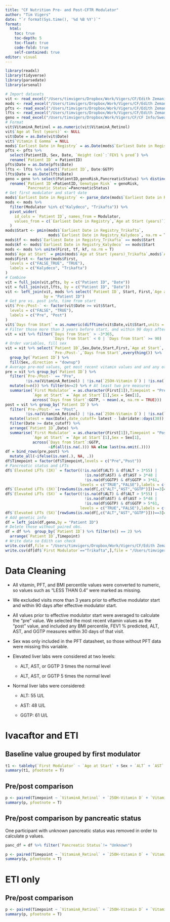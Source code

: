 ```yaml
---
title: "CF Nutrition Pre- and Post-CFTR Modulator"
author: "Tim Vigers"
date: "`r format(Sys.time(), '%d %B %Y')`"
format:
  html:
    toc: true
    toc-depth: 5
    toc-float: true
    code-fold: true
    self-contained: true
editor: visual
---
```


```r
library(readxl)
library(tidyverse)
library(parsedate)
library(arsenal)
```

```r
# Import datasets
vit <- read_excel("/Users/timvigers/Dropbox/Work/Vigers/CF/Edith Zemanick/CF Nutrition/Data_Raw/Report Vitamins_throughDecember2021_revised20220712.xlsx")
mods <- read_excel("/Users/timvigers/Dropbox/Work/Vigers/CF/Edith Zemanick/CF Nutrition/Data_Raw/Report CFTR Modulators_throughDecember2021.xlsx")
pfts <- read_excel("/Users/timvigers/Dropbox/Work/Vigers/CF/Edith Zemanick/CF Nutrition/Data_Raw/Report_PFTs_ThroughDecember2021.xlsx")
lfts <- read_excel("/Users/timvigers/Dropbox/Work/Vigers/CF/Edith Zemanick/CF Nutrition/Data_Raw/Report_LFTs_ThroughDecember2021.xlsx")
geno = read_excel("/Users/timvigers/Dropbox/Work/Vigers/CF/CF Info/Sweat Tests from Internal Database_genotype class_withPancStatus.xlsx",na = ".")
# Format
vit$VitaminA_Retinol = as.numeric(vit$VitaminA_Retinol)
vit$`Age at Test (years)` <- NULL
vit$Date = as.Date(vit$Date)
vit$`Vitamin E Gamma` = NULL
mods$`Earliest Date in Registry` = as.Date(mods$`Earliest Date in Registry`)
pfts <- pfts %>%
  select(PatientID, Sex, Date, `Height (cm)`:`FEV1 % pred`) %>%
  rename(`Patient ID` = PatientID)
pfts$Date = as.Date(pfts$Date)
lfts <- lfts %>% select(`Patient ID`, Date:GGTP)
lfts$Date = as.Date(lfts$Date)
geno = geno %>% select(PatientID,genoRisk,PancreaticStatus) %>% distinct() %>% 
  rename(`Patient ID`=PatientID,`Genotype Risk` = genoRisk,
         `Pancreatic Status`=PancreaticStatus)
# Get first modulator and start date
mods$`Earliest Date in Registry` <- parse_date(mods$`Earliest Date in Registry`, approx = F)
mods <- mods %>%
  filter(Modulator %in% c("Kalydeco", "Trikafta")) %>%
  pivot_wider(
    id_cols = `Patient ID`, names_from = Modulator,
    values_from = c(`Earliest Date in Registry`,`Age at Start (years)`)
  )
mods$Start <- pmin(mods$`Earliest Date in Registry_Trikafta`, 
                   mods$`Earliest Date in Registry_Kalydeco`, na.rm = T)
mods$tf <- mods$`Earliest Date in Registry_Trikafta` == mods$Start
mods$kf <- mods$`Earliest Date in Registry_Kalydeco` == mods$Start
mods <- mods %>% unite(First, tf, kf, na.rm = T)
mods$`Age at Start` = pmin(mods$`Age at Start (years)_Trikafta`,mods$`Age at Start (years)_Kalydeco`,na.rm = T)
mods$First <- factor(mods$First,
  levels = c("FALSE_TRUE", "TRUE"),
  labels = c("Kalydeco", "Trikafta")
)
# Combine
vit = full_join(vit,pfts, by = c("Patient ID", "Date"))
vit = full_join(vit,lfts, by = c("Patient ID", "Date"))
vit <- left_join(vit, mods %>% select(`Patient ID`, Start, First,`Age at Start`), 
                 by = "Patient ID")
# Get pre vs. post info, time from start
vit$`Pre-/Post-` <- factor(vit$Date >= vit$Start,
  levels = c("FALSE", "TRUE"),
  labels = c("Pre", "Post")
)
vit$`Days from Start` = as.numeric(difftime(vit$Date,vit$Start,units = "days"))
# Filter those more than 3 years before start, and within 90 days after start
vit = vit %>% filter(`Days from Start` > -3*365,
                     `Days from Start` < 0 | `Days from Start` >= 90)
# Order variables, fill sex
vit = vit %>% select(`Patient ID`,Sex,Date,Start,First,`Age at Start`,
                     `Pre-/Post-`,`Days from Start`,everything()) %>% 
  group_by(`Patient ID`) %>% 
  fill(Sex,.direction = "downup")
# Average pre-mod values, get most recent vitamin values and and any other variables within 30 days
pre = vit %>% group_by(`Patient ID`) %>% 
  filter(`Pre-/Post-` == "Pre",
         !is.na(VitaminA_Retinol) | !is.na(`25OH-Vitamin D`) | !is.na(`Vitamin E Alpha`)) %>%
  mutate(n=n()) %>% filter(n>=2) %>% # At least two pre measures
  summarise(`First Modulator` = as.character(First[1]),Timepoint = "Pre",
            `Age at Start` = `Age at Start`[1],Sex = Sex[1],
            across(`Days from Start`:GGTP, ~ mean(.x, na.rm = TRUE)))
post = vit %>% group_by(`Patient ID`) %>% 
  filter(`Pre-/Post-` == "Post",
         !is.na(VitaminA_Retinol) | !is.na(`25OH-Vitamin D`) | !is.na(`Vitamin E Alpha`)) %>%
  mutate(latest = max(Date),date_cutoff= latest - lubridate::days(30)) %>%
  filter(Date >= date_cutoff) %>% 
  arrange(`Patient ID`,Date) %>%
  summarise(`First Modulator` = as.character(First[1]),Timepoint = "Post",
            `Age at Start` = `Age at Start`[1],Sex = Sex[1],
            across(`Days from Start`:GGTP,
                   ~if(all(is.na(.))) NA else last(na.omit(.))))
df = bind_rows(pre,post) %>%
  mutate_all(~ifelse(is.nan(.), NA, .))
df$Timepoint = factor(df$Timepoint,levels = c("Pre","Post"))
# Pancreatic status and LFTs
df$`Elevated LFTs (3X)` = factor((!is.na(df$ALT) & df$ALT > 3*55) | 
                                   !is.na(df$AST) & df$AST > 3*48 | 
                                   !is.na(df$GGTP) & df$GGTP > 3*61,
                                 levels = c("TRUE","FALSE"),labels = c("Yes","No"))
df$`Elevated LFTs (3X)`[rowSums(is.na(df[,c("ALT","AST","GGTP")]))==3]=NA
df$`Elevated LFTs (5X)` = factor((!is.na(df$ALT) & df$ALT > 5*55) | 
                                   !is.na(df$AST) & df$AST > 5*48 | 
                                   !is.na(df$GGTP) & df$GGTP > 5*61,
                                 levels = c("TRUE","FALSE"),labels = c("Yes","No"))
df$`Elevated LFTs (5X)`[rowSums(is.na(df[,c("ALT","AST","GGTP")]))==3]=NA
# Add genetic info
df = left_join(df,geno,by = "Patient ID")
# Delete those without paired obs.
df = df %>%  group_by(`Patient ID`) %>% filter(n() == 2) %>% 
  arrange(`Patient ID`,Timepoint)
# Write data so Edith can check
write.csv(df,file = "/Users/timvigers/Dropbox/Work/Vigers/CF/Edith Zemanick/CF Nutrition/Data_Cleaned/analysis_data.csv",row.names = F,na="")
write.csv(df[df$`First Modulator`=="Trikafta",],file = "/Users/timvigers/Dropbox/Work/Vigers/CF/Edith Zemanick/CF Nutrition/Data_Cleaned/analysis_data_eti_only.csv",row.names = F,na="")
```

# Data Cleaning

-   All vitamin, PFT, and BMI percentile values were converted to numeric, so values such as "LESS THAN 0.4" were marked as missing.

-   We excluded visits more than 3 years prior to effective modulator start and within 90 days after effective modulator start.

-   All values prior to effective modulator start were averaged to calculate the "pre" value. We selected the most recent vitamin values as the "post" value, and included any BMI percentile, FEV1 % predicted, ALT, AST, and GGTP measures within 30 days of that visit.

-   Sex was only included in the PFT datasheet, so those without PFT data were missing this variable.

-   Elevated liver labs were considered at two levels:

    -   ALT, AST, or GGTP 3 times the normal level

    -   ALT, AST, or GGTP 5 times the normal level

-   Normal liver labs were considered:

    -   ALT: 55 U/L

    -   AST: 48 U/L

    -   GGTP: 61 U/L

# Ivacaftor and ETI

## Baseline value grouped by first modulator

```r
t1 <- tableby(`First Modulator` ~ `Age at Start` + Sex + `ALT` + `AST` + `GGTP` + `Elevated LFTs (3X)` + `Elevated LFTs (5X)`+`Pancreatic Status`,data = df[df$Timepoint == "Pre", ],numeric.stats = c("Nmiss","medianrange"),numeric.test="kwt")
summary(t1, pfootnote = T)
```

## Pre/post comparison

```r
p <- paired(Timepoint ~ `VitaminA_Retinol` + `25OH-Vitamin D` + `Vitamin E Alpha` + `FEV1 % pred` + `BMI percentile (CDC)` + `ALT` + `AST` + `GGTP` + `Elevated LFTs (3X)` + `Elevated LFTs (5X)`,data = df, id = `Patient ID`,numeric.stats = c("Nmiss","medianrange"),numeric.test="signed.rank",signed.rank.exact = FALSE)
summary(p, pfootnote = T)
```

## Pre/post comparison by pancreatic status

One participant with unknown pancreatic status was removed in order to calculate p values.

```r
panc_df = df %>% filter(`Pancreatic Status`!= "Unknown")

p <- paired(Timepoint ~ `VitaminA_Retinol` + `25OH-Vitamin D` + `Vitamin E Alpha` + `FEV1 % pred` + `BMI percentile (CDC)` + `ALT` + `AST` + `Elevated LFTs (3X)` + `Elevated LFTs (5X)`,data = panc_df, id = `Patient ID`,strata = `Pancreatic Status`,numeric.stats = c("Nmiss","medianrange"),numeric.test="signed.rank",signed.rank.exact = FALSE)
summary(p, pfootnote = T)
```

# ETI only

## Pre/post comparison

```r
p <- paired(Timepoint ~ `VitaminA_Retinol` + `25OH-Vitamin D` + `Vitamin E Alpha` + `FEV1 % pred` + `BMI percentile (CDC)` + `ALT` + `AST` + `GGTP` + `Elevated LFTs (3X)` + `Elevated LFTs (5X)` + `Pancreatic Status`,data = df[df$`First Modulator`=="Trikafta",], id = `Patient ID`,numeric.stats = c("Nmiss","medianrange"),numeric.test="signed.rank",signed.rank.exact = FALSE)
summary(p, pfootnote = T)
```
